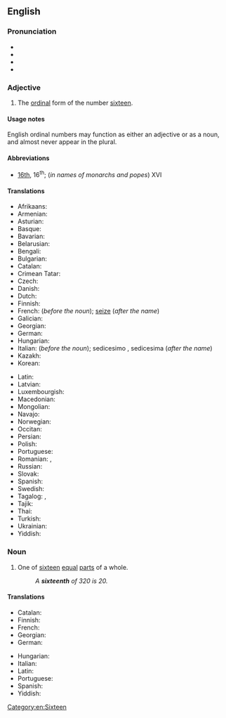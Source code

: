 ==English==
{{number box|en|16}}

===Pronunciation===
* {{IPA|en|/ˌsɪksˈtiːnθ/}}
* {{audio|en|en-us-sixteenth.ogg|Audio (US)}}
* {{rhymes|en|iːnθ}}
* {{hyphenation|en|six|teenth}}

===Adjective===
{{head|en|adjective}}

# The [[ordinal number|ordinal]] form of the number [[sixteen]].

====Usage notes====
English ordinal numbers may function as either an adjective or as a noun, and almost never appear in the plural.

====Abbreviations====
* [[16th]], 16<sup>th</sup>; (''in names of monarchs and popes'') XVI

====Translations====
{{trans-top-also|the ordinal form of the number sixteen|16th}}
* Afrikaans: {{t+|af|sestiende}}
* Armenian: {{t+|hy|տասնվեցերորդ}}
* Asturian: {{t+|ast|decimosestu}}
* Basque: {{t|eu|hamaseigarren}}
* Bavarian: {{t|bar|sechzänte}}
* Belarusian: {{t|be|шасна́ццаты}}
* Bengali: {{t+|bn|ষোড়শ}}
* Bulgarian: {{t|bg|шестнадесети}}
* Catalan: {{t+|ca|setzè}}
* Crimean Tatar: {{t|crh|on altıncı}}
* Czech: {{t+|cs|šestnáctý}}
* Danish: {{t+|da|sekstende}}
* Dutch: {{t+|nl|zestiende}}
* Finnish: {{t+|fi|kuudestoista}}
* French: {{t+|fr|seizième}} (''before the noun''); [[seize]] (''after the name'')
* Galician: {{t|gl|décimo sexto}}
* Georgian: {{t|ka|მეთექვსმეტე}}
* German: {{t+|de|sechzehnte}}
* Hungarian: {{t+|hu|tizenhatodik}}
* Italian: {{t+|it|sedicesimo}} (''before the noun''); sedicesimo {{g|m}}, sedicesima {{g|f}} (''after the name'')
* Kazakh: {{t|kk|он алтыншы|sc=Cyrl}}
* Korean: {{t+|ko|열여섯째}}
{{trans-mid}}
* Latin: {{t|la|sextus decimus}}
* Latvian: {{t|lv|sešpadsmitais}}
* Luxembourgish: {{t|lb|siechzéngt}}
* Macedonian: {{t|mk|шеснаесетти}}
* Mongolian: {{t|mn|арван зургадугаар|sc=Cyrl}}
* Navajo: {{t|nv|hastą́ʼáadah góneʼ}}
* Norwegian: {{t|no|sekstende}}
* Occitan: {{t+|oc|setzen}}
* Persian: {{t+|fa|شانزدهم}}
* Polish: {{t+|pl|szesnasty}}
* Portuguese: {{t|pt|décimo sexto}}
* Romanian: {{t+|ro|șaisprezecelea}}, {{t|ro|șaișpelea}} {{qualifier|informal}}
* Russian: {{t+|ru|шестна́дцатый}}
* Slovak: {{t+|sk|šestnásty}}
* Spanish: {{t+|es|decimosexto}}
* Swedish: {{t+|sv|sextonde}}
* Tagalog: {{t|tl|panlabing-anim}}, {{t|tl|ikalabinganim}}
* Tajik: {{t+|tg|шонздаҳум|sc=Cyrl}}
* Thai: {{t|th|ที่สิบหก}}
* Turkish: {{t|tr|on altıncı}}
* Ukrainian: {{t+|uk|шістна́дцятий}}
* Yiddish: {{t|yi|זעכצנט}}
{{trans-bottom}}

===Noun===
{{en-noun}}

# {{cln|en|fractional numbers}} One of [[sixteen]] [[equal]] [[part]]s of a whole.
#: ''A '''sixteenth''' of 320 is 20.''

====Translations====
{{trans-top|one of sixteen equal parts of a whole}}
* Catalan: {{t+|ca|setzè|m}}
* Finnish: {{t|fi|kuudestoistaosa}}
* French: {{t+|fr|seizième|m}}
* Georgian: {{t|ka|მეთექვსმეტედი}}
* German: {{t|de|Sechzehntel|n}}
{{trans-mid}}
* Hungarian: {{t|hu|tizenhatod}}
* Italian: {{t+|it|sedicesimo|m}}
* Latin: {{t|la|sextum decimum|n}}
* Portuguese: {{t|pt|dezesseis avos|m}}
* Spanish: {{t+|es|dieciseisavo|m}}
* Yiddish: {{t|yi|זעכצנטל|n}}
{{trans-bottom}}

[[Category:en:Sixteen]]